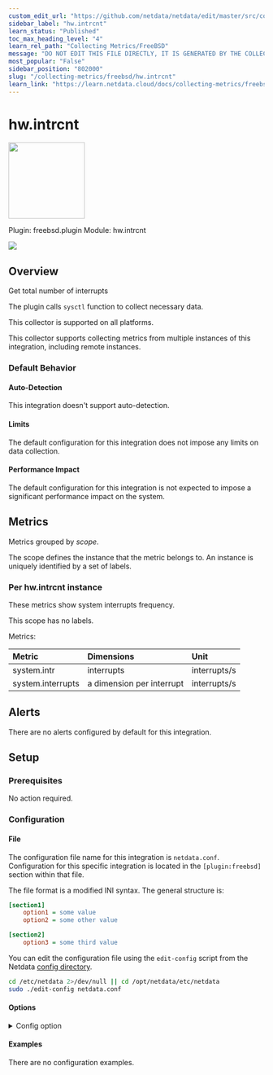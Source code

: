 ```yaml
---
custom_edit_url: "https://github.com/netdata/netdata/edit/master/src/collectors/freebsd.plugin/metadata.yaml"
sidebar_label: "hw.intrcnt"
learn_status: "Published"
toc_max_heading_level: "4"
learn_rel_path: "Collecting Metrics/FreeBSD"
message: "DO NOT EDIT THIS FILE DIRECTLY, IT IS GENERATED BY THE COLLECTOR'S metadata.yaml FILE"
most_popular: "False"
sidebar_position: "802000"
slug: "/collecting-metrics/freebsd/hw.intrcnt"
learn_link: "https://learn.netdata.cloud/docs/collecting-metrics/freebsd/hw.intrcnt"
---
```



# hw.intrcnt


<img src="https://netdata.cloud/img/freebsd.svg" width="150"/>


Plugin: freebsd.plugin
Module: hw.intrcnt

<img src="https://img.shields.io/badge/maintained%20by-Netdata-%2300ab44" />

## Overview

Get total number of interrupts

The plugin calls `sysctl` function to collect necessary data.

This collector is supported on all platforms.

This collector supports collecting metrics from multiple instances of this integration, including remote instances.


### Default Behavior

#### Auto-Detection

This integration doesn't support auto-detection.

#### Limits

The default configuration for this integration does not impose any limits on data collection.

#### Performance Impact

The default configuration for this integration is not expected to impose a significant performance impact on the system.


## Metrics

Metrics grouped by *scope*.

The scope defines the instance that the metric belongs to. An instance is uniquely identified by a set of labels.



### Per hw.intrcnt instance

These metrics show system interrupts frequency.

This scope has no labels.

Metrics:

| Metric | Dimensions | Unit |
|:------|:----------|:----|
| system.intr | interrupts | interrupts/s |
| system.interrupts | a dimension per interrupt | interrupts/s |



## Alerts

There are no alerts configured by default for this integration.


## Setup

### Prerequisites

No action required.

### Configuration

#### File

The configuration file name for this integration is `netdata.conf`.
Configuration for this specific integration is located in the `[plugin:freebsd]` section within that file.

The file format is a modified INI syntax. The general structure is:

```ini
[section1]
    option1 = some value
    option2 = some other value

[section2]
    option3 = some third value
```
You can edit the configuration file using the `edit-config` script from the
Netdata [config directory](/docs/netdata-agent/configuration#the-netdata-config-directory).

```bash
cd /etc/netdata 2>/dev/null || cd /opt/netdata/etc/netdata
sudo ./edit-config netdata.conf
```
#### Options



<details><summary>Config option</summary>

| Name | Description | Default | Required |
|:----|:-----------|:-------|:--------:|
| hw.intrcnt | Enable or disable Interrupts metric. | yes | no |

</details>

#### Examples
There are no configuration examples.


